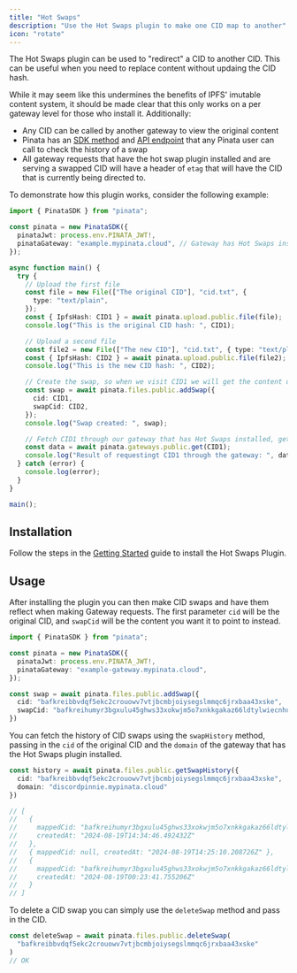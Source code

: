 ```yaml
---
title: "Hot Swaps"
description: "Use the Hot Swaps plugin to make one CID map to another"
icon: "rotate"
---
```


The Hot Swaps plugin can be used to "redirect" a CID to another CID. This can be useful when you need to replace content without updaing the CID hash.

While it may seem like this undermines the benefits of IPFS' imutable content system, it should be made clear that this only works on a per gateway level for those who install it. Additionally:
- Any CID can be called by another gateway to view the original content
- Pinata has an [SDK method](/sdk/files/public/get-swap-history) and [API endpoint](/api-reference/endpoint/get-swap-history) that any Pinata user can call to check the history of a swap
- All gateway requests that have the hot swap plugin installed and are serving a swapped CID will have a header of `etag` that will have the CID that is currently being directed to.

To demonstrate how this plugin works, consider the following example:

```typescript
import { PinataSDK } from "pinata";

const pinata = new PinataSDK({
  pinataJwt: process.env.PINATA_JWT!,
  pinataGateway: "example.mypinata.cloud", // Gateway has Hot Swaps installed
});

async function main() {
  try {
    // Upload the first file
    const file = new File(["The original CID"], "cid.txt", {
      type: "text/plain",
    });
    const { IpfsHash: CID1 } = await pinata.upload.public.file(file);
    console.log("This is the original CID hash: ", CID1);

    // Upload a second file
    const file2 = new File(["The new CID"], "cid.txt", { type: "text/plain" });
    const { IpfsHash: CID2 } = await pinata.upload.public.file(file2);
    console.log("This is the new CID hash: ", CID2);

    // Create the swap, so when we visit CID1 we will get the content of CID2
    const swap = await pinata.files.public.addSwap({
      cid: CID1,
      swapCid: CID2,
    });
    console.log("Swap created: ", swap);

    // Fetch CID1 through our gateway that has Hot Swaps installed, get the content of CID2
    const data = await pinata.gateways.public.get(CID1);
    console.log("Result of requestingt CID1 through the gateway: ", data);
  } catch (error) {
    console.log(error);
  }
}

main();
```

## Installation

Follow the steps in the [Getting Started](/gateways/plugins/getting-started) guide to install the Hot Swaps Plugin.

## Usage

After installing the plugin you can then make CID swaps and have them reflect when making Gateway requests. The first parameter `cid` will be the original CID, and `swapCid` will be the content you want it to point to instead.

```typescript
import { PinataSDK } from "pinata";

const pinata = new PinataSDK({
  pinataJwt: process.env.PINATA_JWT!,
  pinataGateway: "example-gateway.mypinata.cloud",
});

const swap = await pinata.files.public.addSwap({
  cid: "bafkreibbvdqf5ekc2crouowv7vtjbcmbjoiysegslmmqc6jrxbaa43xske",
  swapCid: "bafkreihumyr3bgxulu45ghws33xokwjm5o7xnkkgakaz66ldtylwiecnhu"
})
```

You can fetch the history of CID swaps using the `swapHistory` method, passing in the `cid` of the original CID and the `domain` of the gateway that has the Hot Swaps plugin installed.

```typescript
const history = await pinata.files.public.getSwapHistory({
  cid: "bafkreibbvdqf5ekc2crouowv7vtjbcmbjoiysegslmmqc6jrxbaa43xske",
  domain: "discordpinnie.mypinata.cloud"
})

// [
//   {
//     mappedCid: "bafkreihumyr3bgxulu45ghws33xokwjm5o7xnkkgakaz66ldtylwiecnhu",
//     createdAt: "2024-08-19T14:34:46.492432Z"
//   },
//   { mappedCid: null, createdAt: "2024-08-19T14:25:10.208726Z" },
//   {
//     mappedCid: "bafkreihumyr3bgxulu45ghws33xokwjm5o7xnkkgakaz66ldtylwiecnhu",
//     createdAt: "2024-08-19T00:23:41.755206Z"
//   }
// ]
```

To delete a CID swap you can simply use the `deleteSwap` method and pass in the CID.

```typescript
const deleteSwap = await pinata.files.public.deleteSwap(
  "bafkreibbvdqf5ekc2crouowv7vtjbcmbjoiysegslmmqc6jrxbaa43xske"
)
// OK
```
